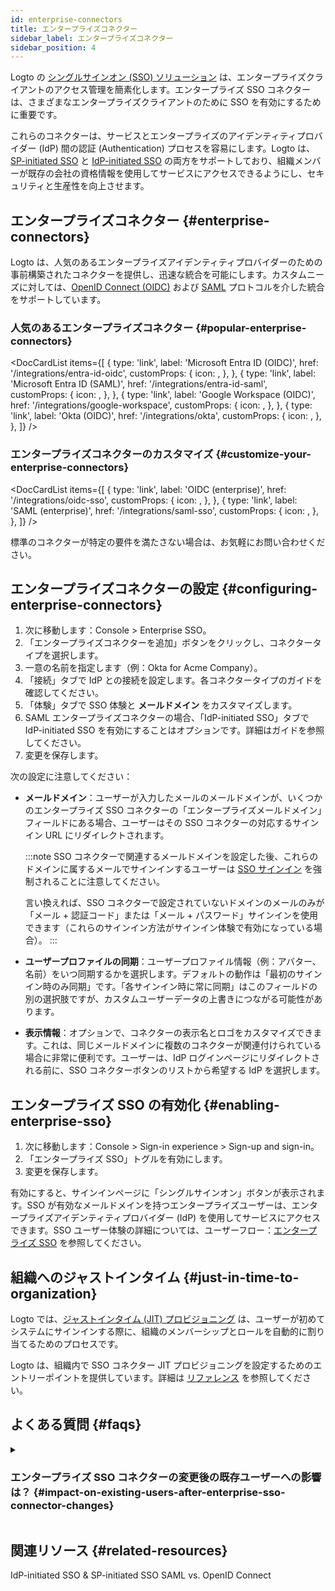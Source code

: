 ```yaml
---
id: enterprise-connectors
title: エンタープライズコネクター
sidebar_label: エンタープライズコネクター
sidebar_position: 4
---
```



Logto の [シングルサインオン (SSO) ソリューション](/end-user-flows/enterprise-sso) は、エンタープライズクライアントのアクセス管理を簡素化します。エンタープライズ SSO コネクターは、さまざまなエンタープライズクライアントのために SSO を有効にするために重要です。

これらのコネクターは、サービスとエンタープライズのアイデンティティプロバイダー (IdP) 間の認証 (Authentication) プロセスを容易にします。Logto は、[SP-initiated SSO](/end-user-flows/enterprise-sso/sp-initiated-sso) と [IdP-initiated SSO](/end-user-flows/enterprise-sso/idp-initiated-sso) の両方をサポートしており、組織メンバーが既存の会社の資格情報を使用してサービスにアクセスできるようにし、セキュリティと生産性を向上させます。

## エンタープライズコネクター \{#enterprise-connectors}

Logto は、人気のあるエンタープライズアイデンティティプロバイダーのための事前構築されたコネクターを提供し、迅速な統合を可能にします。カスタムニーズに対しては、[OpenID Connect (OIDC)](https://auth.wiki/openid-connect) および [SAML](https://auth.wiki/saml) プロトコルを介した統合をサポートしています。

### 人気のあるエンタープライズコネクター \{#popular-enterprise-connectors}

<DocCardList
  items={[
    {
      type: 'link',
      label: 'Microsoft Entra ID (OIDC)',
      href: '/integrations/entra-id-oidc',
      customProps: {
        icon: <MicrosoftEntraId />,
      },
    },
    {
      type: 'link',
      label: 'Microsoft Entra ID (SAML)',
      href: '/integrations/entra-id-saml',
      customProps: {
        icon: <MicrosoftEntraId />,
      },
    },
    {
      type: 'link',
      label: 'Google Workspace (OIDC)',
      href: '/integrations/google-workspace',
      customProps: {
        icon: <GoogleWorkspace />,
      },
    },
    {
      type: 'link',
      label: 'Okta (OIDC)',
      href: '/integrations/okta',
      customProps: {
        icon: <Okta />,
      },
    },
  ]}
/>

### エンタープライズコネクターのカスタマイズ \{#customize-your-enterprise-connectors}

<DocCardList
  items={[
    {
      type: 'link',
      label: 'OIDC (enterprise)',
      href: '/integrations/oidc-sso',
      customProps: {
        icon: <Oidc />,
      },
    },
    {
      type: 'link',
      label: 'SAML (enterprise)',
      href: '/integrations/saml-sso',
      customProps: {
        icon: <Saml />,
      },
    },
  ]}
/>

標準のコネクターが特定の要件を満たさない場合は、お気軽にお問い合わせください。

## エンタープライズコネクターの設定 \{#configuring-enterprise-connectors}

1. 次に移動します：<CloudLink to="/enterprise-sso">Console > Enterprise SSO</CloudLink>。
2. 「エンタープライズコネクターを追加」ボタンをクリックし、コネクタータイプを選択します。
3. 一意の名前を指定します（例：Okta for Acme Company）。
4. 「接続」タブで IdP との接続を設定します。各コネクタータイプのガイドを確認してください。
5. 「体験」タブで SSO 体験と **メールドメイン** をカスタマイズします。
6. SAML エンタープライズコネクターの場合、「IdP-initiated SSO」タブで IdP-initiated SSO を有効にすることはオプションです。詳細はガイドを参照してください。
7. 変更を保存します。

次の設定に注意してください：

- **メールドメイン**：ユーザーが入力したメールのメールドメインが、いくつかのエンタープライズ SSO コネクターの「エンタープライズメールドメイン」フィールドにある場合、ユーザーはその SSO コネクターの対応するサインイン URL にリダイレクトされます。

  :::note
  SSO コネクターで関連するメールドメインを設定した後、これらのドメインに属するメールでサインインするユーザーは [SSO サインイン](/end-user-flows/enterprise-sso) を強制されることに注意してください。

  言い換えれば、SSO コネクターで設定されていないドメインのメールのみが「メール + 認証コード」または「メール + パスワード」サインインを使用できます（これらのサインイン方法がサインイン体験で有効になっている場合）。
  :::

- **ユーザープロファイルの同期**：ユーザープロファイル情報（例：アバター、名前）をいつ同期するかを選択します。デフォルトの動作は「最初のサインイン時のみ同期」です。「各サインイン時に常に同期」はこのフィールドの別の選択肢ですが、カスタムユーザーデータの上書きにつながる可能性があります。
- **表示情報**：オプションで、コネクターの表示名とロゴをカスタマイズできます。これは、同じメールドメインに複数のコネクターが関連付けられている場合に非常に便利です。ユーザーは、IdP ログインページにリダイレクトされる前に、SSO コネクターボタンのリストから希望する IdP を選択します。

## エンタープライズ SSO の有効化 \{#enabling-enterprise-sso}

1. 次に移動します：<CloudLink to="/sign-in-experience/sign-up-and-sign-in">Console > Sign-in experience > Sign-up and sign-in</CloudLink>。
2. 「エンタープライズ SSO」トグルを有効にします。
3. 変更を保存します。

有効にすると、サインインページに「シングルサインオン」ボタンが表示されます。SSO が有効なメールドメインを持つエンタープライズユーザーは、エンタープライズアイデンティティプロバイダー (IdP) を使用してサービスにアクセスできます。SSO ユーザー体験の詳細については、ユーザーフロー：[エンタープライズ SSO](/end-user-flows/enterprise-sso) を参照してください。

## 組織へのジャストインタイム \{#just-in-time-to-organization}

Logto では、[ジャストインタイム (JIT) プロビジョニング](https://auth.wiki/jit-provisioning) は、ユーザーが初めてシステムにサインインする際に、組織のメンバーシップとロールを自動的に割り当てるためのプロセスです。

Logto は、組織内で SSO コネクター JIT プロビジョニングを設定するためのエントリーポイントを提供しています。詳細は [リファレンス](/organizations/just-in-time-provisioning) を参照してください。

## よくある質問 \{#faqs}

<details>
<summary>

### エンタープライズ SSO コネクターの変更後の既存ユーザーへの影響は？ \{#impact-on-existing-users-after-enterprise-sso-connector-changes}

</summary>

- SSO の追加：メールが一致する場合、SSO アイデンティティは既存のアカウントにリンクされます。
- SSO の削除：アカウントにリンクされた SSO アイデンティティを削除しますが、ユーザーアカウントは保持され、代替の認証方法を設定するようにユーザーに促します。

</details>

## 関連リソース \{#related-resources}

<Url href="https://blog.logto.io/idp-vs-sp-initiated-sso">IdP-initiated SSO & SP-initiated SSO</Url>
<Url href="https://blog.logto.io/differences-between-saml-and-oidc">SAML vs. OpenID Connect</Url>
